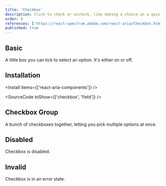 ```yaml
---
title: 'Checkbox'
description: Click to check or uncheck, like making a choice on a quiz, simple and straightforward for quick decisions.
order: 8
references: ['https://react-spectrum.adobe.com/react-aria/Checkbox.html#props']
published: true
---
```


## Basic

A little box you can tick to select an option. It's either on or off.

<How toUse='forms/checkbox-demo' />

## Installation

<Install items={['react-aria-components']} />

<SourceCode toShow={['checkbox', 'field']} />

## Checkbox Group

A bunch of checkboxes together, letting you pick multiple options at once.

<How toUse='forms/checkbox-group-demo' />

## Disabled

Checkbox is disabled.

<How toUse='forms/checkbox-disabled-demo' />

## Invalid

Checkbox is in an error state.

<How toUse='forms/checkbox-invalid-demo' />
